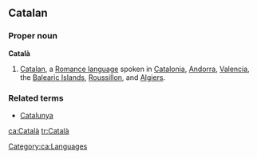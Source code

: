 ==Catalan==

===Proper noun===
'''Català'''

# [[Catalan]], a [[Romance language]] spoken in [[Catalonia]], [[Andorra]], [[Valencia]], the [[Balearic Islands]], [[Roussillon]], and [[Algiers]].

===Related terms===
*[[Catalunya]]

[[Category:ca:Languages]]

[[ca:Català]]
[[tr:Català]]